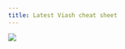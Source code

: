 ```yaml
---
title: Latest Viash cheat sheet
---
```



[![](viash_cheatsheet_v1_1.svg){.preview-image}](viash_cheatsheet_v1_1.pdf)
